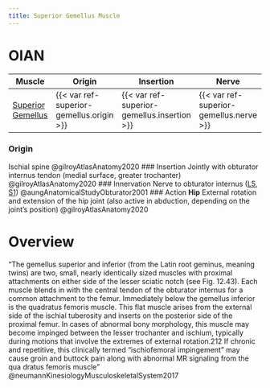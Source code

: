 ```yaml
---
title: Superior Gemellus Muscle
---
```


# OIAN

| Muscle  | Origin | Insertion | Nerve | Action |
|------|--------|-------|----------|--------|
| [Superior Gemellus]({{< var ref-superior-gemellus.path >}}) | {{< var ref-superior-gemellus.origin >}} | {{< var ref-superior-gemellus.insertion >}} | {{< var ref-superior-gemellus.nerve >}} | {{< var ref-superior-gemellus.action >}} |

:::{layout-ncol="4"}

### Origin
Ischial spine @gilroyAtlasAnatomy2020
### Insertion
Jointly with obturator internus tendon (medial surface, greater trochanter) @gilroyAtlasAnatomy2020
### Innervation
Nerve to obturator internus ([L5]({{< var ref-nerve-root.l5 >}}), [S1]({{< var ref-nerve-root.s1 >}})) @aungAnatomicalStudyObturator2001 
### Action
**Hip** External rotation and extension of the hip joint (also active in abduction, depending on the joint’s position) @gilroyAtlasAnatomy2020


:::

# Overview

“The gemellus	superior and inferior (from the Latin root geminus, meaning twins) are two, small, nearly identically sized muscles with proximal attachments on either side of the lesser sciatic notch (see Fig. 12.43). Each muscle blends in with the central tendon of the obturator internus for a common attachment to the femur. Immediately below the gemellus inferior is the quadratus	 femoris muscle. This flat muscle arises from the external side of the ischial tuberosity and inserts on the posterior side of the proximal femur. In cases of abnormal bony morphology, this muscle may become impinged between the lesser trochanter and ischium, typically during motions that involve the extremes of external rotation.212 If chronic and repetitive, this clinically termed “ischiofemoral impingement” may cause groin and buttock pain along with abnormal MR signaling from the qua­ dratus femoris muscle” @neumannKinesiologyMusculoskeletalSystem2017 
